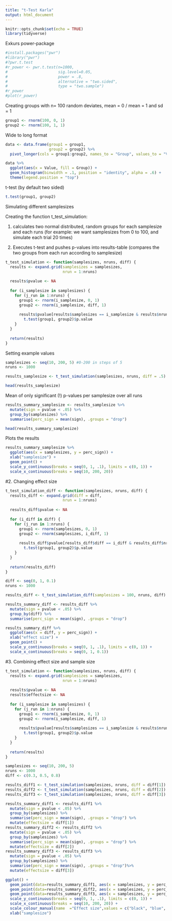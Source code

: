 ```yaml
---
title: "t-Test Karla"
output: html_document
---
```


```r
knitr::opts_chunk$set(echo = TRUE)
library(tidyverse)
```

Exkurs power-package
```r
#install.packages("pwr")
#library("pwr")
#?pwr.t.test
#r_power <- pwr.t.test(n=1000,
#                      sig.level=0.05,
#                      power = .8,
#                      alternative = "two.sided",
#                      type = "two.sample")
#r_power
#plot(r_power)
```

Creating groups with n= 100 random deviates, mean = 0 / mean = 1 and sd = 1
```r
group1 <- rnorm(100, 0, 1)
group2 <- rnorm(100, 1, 1)
```

Wide to long format
```r
data <- data.frame(group1 = group1,
                   group2 = group2) %>% 
  pivot_longer(cols = group1:group2, names_to = "Group", values_to = "Value")
```

```r
data %>% 
  ggplot(aes(x = Value, fill = Group)) +
  geom_histogram(binwidth = .1, position = "identity", alpha = .6) +
  theme(legend.position = "top")
```

t-test (by default two sided)
```r
t.test(group1, group2)
```


Simulating different samplesizes

Creating the function t_test_simulation:

1. calculates two normal distributed, random groups for each samplesize and each runs (for example: we want samplesizes from 0 to 100, and simulate each trial 20 times)

2. Executes t-test and pushes p-values into results-table (compares the two groups from each run according to samplesize)
```r
t_test_simulation <- function(samplesizes, nruns, diff) {
  results <- expand.grid(samplesizes = samplesizes,
                         nrun = 1:nruns)
  
  results$pvalue <- NA
  
  for (i_samplesize in samplesizes) { 
    for (j_run in 1:nruns) {
      group1 <- rnorm(i_samplesize, 0, 1)
      group2 <- rnorm(i_samplesize, diff, 1)
      
      results$pvalue[results$samplesizes == i_samplesize & results$nrun == j_run] <- 
        t.test(group1, group2)$p.value
    }
  }
  
  return(results)
}
```

Setting example values
```r
samplesizes <- seq(10, 200, 5) #0-200 in steps of 5
nruns <- 1000

results_samplesize <- t_test_simulation(samplesizes, nruns, diff = .5)

head(results_samplesize)
```

Mean of only significant (!) p-values per samplesize over all runs 
```r
results_summary_samplesize <- results_samplesize %>% 
  mutate(sign = pvalue < .05) %>% 
  group_by(samplesizes) %>% 
  summarise(perc_sign = mean(sign), .groups = "drop")

head(results_summary_samplesize)
```

Plots the results
```r
results_summary_samplesize %>% 
  ggplot(aes(x = samplesizes, y = perc_sign)) +
  xlab("samplesize") +
  geom_point() +
  scale_y_continuous(breaks = seq(0, 1, .1), limits = c(0, 1)) +
  scale_x_continuous(breaks = seq(10, 200, 20))
```


#2. Changing effect size 
```r
t_test_simulation_diff <- function(samplesizes, nruns, diff) {
  results_diff <- expand.grid(diff = diff,
                         nrun = 1:nruns)
  
  results_diff$pvalue <- NA
  
  for (i_diff in diff) {
    for (j_run in 1:nruns) {
      group1 <- rnorm(samplesizes, 0, 1)
      group2 <- rnorm(samplesizes, i_diff, 1)
      
      results_diff$pvalue[results_diff$diff == i_diff & results_diff$nrun == j_run] <- 
        t.test(group1, group2)$p.value
    }
  }
  
  return(results_diff)
}
```

```r
diff <- seq(0, 1, 0.1)
nruns <- 1000

results_diff <- t_test_simulation_diff(samplesizes = 100, nruns, diff)
```

```r
results_summary_diff <- results_diff %>% 
  mutate(sign = pvalue < .05) %>% 
  group_by(diff) %>% 
  summarise(perc_sign = mean(sign), .groups = "drop")
```

```r
results_summary_diff %>% 
  ggplot(aes(x = diff, y = perc_sign)) +
  xlab("effect size") +
  geom_point() +
  scale_y_continuous(breaks = seq(0, 1, .1), limits = c(0, 1)) +
  scale_x_continuous(breaks = seq(0, 1, 0.1))
```

#3. Combining effect size and sample size 
```r
t_test_simulation <- function(samplesizes, nruns, diff) {
  results <- expand.grid(samplesizes = samplesizes,
                         nrun = 1:nruns)
  
  results$pvalue <- NA
  results$effectsize <- NA
  
  for (i_samplesize in samplesizes) { 
    for (j_run in 1:nruns) {
      group1 <- rnorm(i_samplesize, 0, 1)
      group2 <- rnorm(i_samplesize, diff, 1)
      
      results$pvalue[results$samplesizes == i_samplesize & results$nrun == j_run] <- 
        t.test(group1, group2)$p.value
    }
  }
  
  return(results)
}
```

```r
samplesizes <- seq(10, 200, 5) 
nruns <- 1000
diff <- c(0.3, 0.5, 0.8)

results_diff1 <- t_test_simulation(samplesizes, nruns, diff = diff[1])
results_diff2 <- t_test_simulation(samplesizes, nruns, diff = diff[2])
results_diff3 <- t_test_simulation(samplesizes, nruns, diff = diff[3])
```


```r
results_summary_diff1 <- results_diff1 %>% 
  mutate(sign = pvalue < .05) %>% 
  group_by(samplesizes) %>% 
  summarise(perc_sign = mean(sign), .groups = "drop") %>%
  mutate(effectsize = diff[1])
results_summary_diff2 <- results_diff2 %>% 
  mutate(sign = pvalue < .05) %>% 
  group_by(samplesizes) %>% 
  summarise(perc_sign = mean(sign), .groups = "drop") %>%
  mutate(effectsize = diff[2])
results_summary_diff3 <- results_diff3 %>% 
  mutate(sign = pvalue < .05) %>% 
  group_by(samplesizes) %>% 
  summarise(perc_sign = mean(sign), .groups = "drop")%>%
  mutate(effectsize = diff[3])
```


```r
ggplot() +
  geom_point(data=results_summary_diff1, aes(x = samplesizes, y = perc_sign, colour="red", )) +
  geom_point(data=results_summary_diff2, aes(x = samplesizes, y = perc_sign, colour="blue", )) +
  geom_point(data=results_summary_diff3, aes(x = samplesizes, y = perc_sign, colour="black", )) +
  scale_y_continuous(breaks = seq(0, 1, .1), limits = c(0, 1)) +
  scale_x_continuous(breaks = seq(10, 200, 20)) +
  scale_colour_manual(name  ="Effect size",values = c("black", "blue", "red"), breaks=c("black", "blue", "red"), labels=rev(diff)) +
  xlab("samplesize")


```


